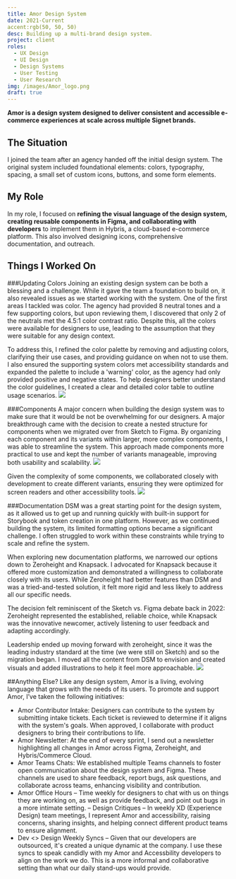 ```yaml
---
title: Amor Design System
date: 2021-Current
accent:rgb(50, 50, 50)
desc: Building up a multi-brand design system.
project: client
roles:
  - UX Design
  - UI Design
  - Design Systems
  - User Testing
  - User Research
img: /images/Amor_logo.png
draft: true
---
```


**Amor is a design system designed to deliver consistent and accessible e-commerce experiences at scale across multiple Signet brands.**


## The Situation

I joined the team after an agency handed off the initial design system. The original system included foundational elements: colors, typography, spacing, a small set of custom icons, buttons, and some form elements. 

## My Role

In my role, I focused on **refining the visual language of the design system, creating reusable components in Figma, and collaborating with developers** to implement them in Hybris, a cloud-based e-commerce platform. This also involved designing icons, comprehensive documentation, and outreach.

## Things I Worked On
###Updating Colors
Joining an existing design system can be both a blessing and a challenge. While it gave the team a foundation to build on, it also revealed issues as we started working with the system. One of the first areas I tackled was color. The agency had provided 8 neutral tones and a few supporting colors, but upon reviewing them, I discovered that only 2 of the neutrals met the 4.5:1 color contrast ratio. Despite this, all the colors were available for designers to use, leading to the assumption that they were suitable for any design context.  

To address this, I refined the color palette by removing and adjusting colors, clarifying their use cases, and providing guidance on when not to use them. I also ensured the supporting system colors met accessibility standards and expanded the palette to include a 'warning' color, as the agency had only provided positive and negative states. To help designers better understand the color guidelines, I created a clear and detailed color table to outline usage scenarios.
![](/images/Amor_ColorChart.png)


###Components
A major concern when building the design system was to make sure that it would be not be overwhelming for our designers. A major breakthrough came with the decision to create a nested structure for components when we migrated over from Sketch to Figma. By organizing each component and its variants within larger, more complex components, I was able to streamline the system. This approach made components more practical to use and kept the number of variants manageable, improving both usability and scalability.
![](/images/Amor_CarouselComponent.gif)

Given the complexity of some components, we collaborated closely with development to create different variants, ensuring they were optimized for screen readers and other accessibility tools.
![](/images/Amor_CarouselFocus.png)


###Documentation
DSM was a great starting point for the design system, as it allowed us to get up and running quickly with built-in support for Storybook and token creation in one platform. However, as we continued building the system, its limited formatting options became a significant challenge. I often struggled to work within these constraints while trying to scale and refine the system.

When exploring new documentation platforms, we narrowed our options down to Zeroheight and Knapsack. I advocated for Knapsack because it offered more customization and demonstrated a willingness to collaborate closely with its users. While Zeroheight had better features than DSM and was a tried-and-tested solution, it felt more rigid and less likely to address all our specific needs.

The decision felt reminiscent of the Sketch vs. Figma debate back in 2022: Zeroheight represented the established, reliable choice, while Knapsack was the innovative newcomer, actively listening to user feedback and adapting accordingly.

Leadership ended up moving forward with zeroheight, since it was the leading industry standard at the time (we were still on Sketch) and so the migration began. I moved all the content from DSM to envision and created visuals and added illustrations to help it feel more approachable. 
![](/images/Amor_zh.png)

##Anything Else?
Like any design system, Amor is a living, evolving language that grows with the needs of its users. To promote and support Amor, I’ve taken the following initiatives:
- Amor Contributor Intake: Designers can contribute to the system by submitting intake tickets. Each ticket is reviewed to determine if it aligns with the system's goals. When approved, I collaborate with product designers to bring their contributions to life.
- Amor Newsletter: At the end of every sprint, I send out a newsletter highlighting all changes in Amor across Figma, Zeroheight, and Hybris/Commerce Cloud.
- Amor Teams Chats: We established multiple Teams channels to foster open communication about the design system and Figma. These channels are used to share feedback, report bugs, ask questions, and collaborate across teams, enhancing visibility and contribution.
- Amor Office Hours – Time weekly for designers to chat with us on things they are working on, as well as provide feedback, and point out bugs in a more intimate setting.
– Design Critiques – In weekly XD (Experience Design) team meetings, I represent Amor and accessibility, raising concerns, sharing insights, and helping connect different product teams to ensure alignment.
- Dev <> Design Weekly Syncs – Given that our developers are outsourced, it's created a unique dynamic at the company. I use these syncs to speak candidly with my Amor and Accessbility developers to align on the work we do. This is a more informal and collaborative setting than what our daily stand-ups would provide.




